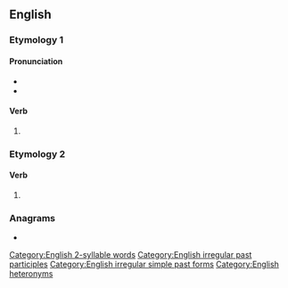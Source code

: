 ==English==

===Etymology 1===

====Pronunciation====
* {{IPA|/ˌmɪsˈlɛd/|lang=en}}
* {{audio|en-us-misled.ogg|Audio (US)|lang=en}}

====Verb====
{{head|en|verb form}}

# {{en-past of|mislead}}

===Etymology 2===

====Verb====
{{head|en|verb form}}

# {{en-past of|misle}}

===Anagrams===
* {{anagrams|en|elmids|melids|milsed|slimed|smiled}}

[[Category:English 2-syllable words]]
[[Category:English irregular past participles]]
[[Category:English irregular simple past forms]]
[[Category:English heteronyms]]